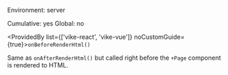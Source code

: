 
Environment: server  
<Link href="/config#cumulative">Cumulative</Link>: yes  
<Link href="/config#global">Global</Link>: no  

<ProvidedBy list={['vike-react', 'vike-vue']} noCustomGuide={true}>`onBeforeRenderHtml()`</ProvidedBy>

Same as <Link href="/onAfterRenderHtml">`onAfterRenderHtml()`</Link> but called right before the `+Page` component is rendered to HTML.
